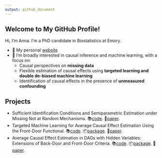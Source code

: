 ```yaml
---
output: github_document
---
```


## Welcome to My GitHub Profile!

Hi, I'm Anna. I'm a PhD candidate in Biostatistics at Emory.

- 👩 My personal [website](https://guoanna.com/)
- 🔭 I’m broadly interested in causal inference and machine learning, with a focus on:
	- Causal perspectives on **missing data**
	-	Flexible estimation of causal effects using **targeted learning and double de-biased machine learning**
	-	Identification of causal effects in the presence of **unmeasured confounding**

## Projects
- Sufficient Identification Conditions and Semiparametric Estimation under Missing Not at Random Mechanisms. 📚[code](https://github.com/annaguo-bios/criss-cross-model-code). 📄[paper](https://proceedings.mlr.press/v216/guo23a.html).
- Targeted Machine Learning for Average Causal Effect Estimation Using the Front-Door Functional. 📚[code](https://github.com/annaguo-bios/TMLE-Front-Door). 📦[package](https://github.com/annaguo-bios/fdtmle). 📄[paper](https://arxiv.org/abs/2312.10234).
- Average Causal Effect Estimation in DAGs with Hidden Variables: Extensions of Back-Door and Front-Door Criteria. 📚[code](https://github.com/annaguo-bios/ADMGs-Estimation-paper). 📦[package](https://github.com/annaguo-bios/flexCausal). 📄[paper](https://arxiv.org/pdf/2409.03962).